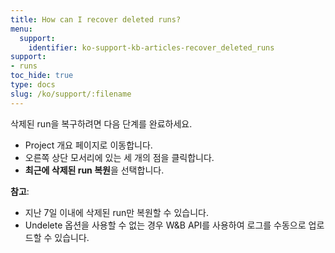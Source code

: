 ```yaml
---
title: How can I recover deleted runs?
menu:
  support:
    identifier: ko-support-kb-articles-recover_deleted_runs
support:
- runs
toc_hide: true
type: docs
slug: /ko/support/:filename
---
```


삭제된 run을 복구하려면 다음 단계를 완료하세요.

- Project 개요 페이지로 이동합니다.
- 오른쪽 상단 모서리에 있는 세 개의 점을 클릭합니다.
- **최근에 삭제된 run 복원**을 선택합니다.

**참고**:
- 지난 7일 이내에 삭제된 run만 복원할 수 있습니다.
- Undelete 옵션을 사용할 수 없는 경우 W&B API를 사용하여 로그를 수동으로 업로드할 수 있습니다.
